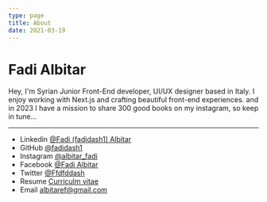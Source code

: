 ```yaml
---
type: page
title: About
date: 2021-03-19
---
```


# Fadi Albitar

Hey, I'm Syrian Junior Front-End developer, UI/UX designer based in Italy. I enjoy working with Next.js and crafting beautiful front-end experiences.
and in 2023 I have a mission to share 300 good books on my instagram, so keep in tune...



---

- Linkedin [@Fadi (fadidash1) Albitar](https://www.linkedin.com/in/fadi-albitar-2b6b49228/)
- GitHub [@fadidash1](https://github.com/fadidash1)
- Instagram [@albitar_fadi](https://www.instagram.com/albitar_fadi/)
- Facebook [@Fadi Albitar](https://www.facebook.com/fadi.dash.1)
- Twitter [@Ffdfddash](https://twitter.com/Ffdfddash)
- Resume [Curriculm vitae](https://www.canva.com/design/DAFWvpbGxAo/view)
- Email albitaref@gmail.com
